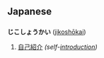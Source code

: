 == Japanese ==
=== {{Furigana}} ===
'''じこしょうかい''' ([[jikoshōkai]])

# [[自己紹介]] ''(self-[[introduction]])''
